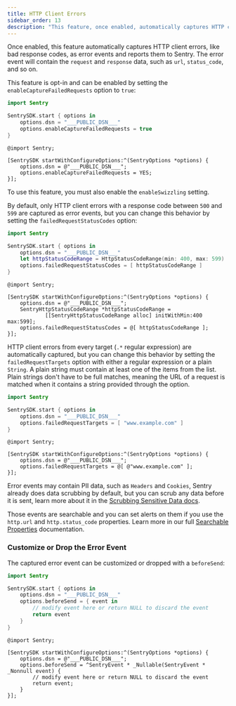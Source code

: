 ```yaml
---
title: HTTP Client Errors
sidebar_order: 13
description: "This feature, once enabled, automatically captures HTTP client errors, like bad response codes, as error events and reports them to Sentry"
---
```


Once enabled, this feature automatically captures HTTP client errors, like bad response codes, as error events and reports them to Sentry. The error event will contain the `request` and `response` data, such as `url`, `status_code`, and so on.

This feature is opt-in and can be enabled by setting the `enableCaptureFailedRequests` option to `true`:

```swift {tabTitle:Swift}
import Sentry

SentrySDK.start { options in
    options.dsn = "___PUBLIC_DSN___"
    options.enableCaptureFailedRequests = true
}
```

```objc {tabTitle:Objective-C}
@import Sentry;

[SentrySDK startWithConfigureOptions:^(SentryOptions *options) {
    options.dsn = @"___PUBLIC_DSN___";
    options.enableCaptureFailedRequests = YES;
}];
```

To use this feature, you must also enable the `enableSwizzling` setting.

By default, only HTTP client errors with a response code between `500` and `599` are captured as error events, but you can change this behavior by setting the `failedRequestStatusCodes` option:

```swift {tabTitle:Swift}
import Sentry

SentrySDK.start { options in
    options.dsn = "___PUBLIC_DSN___"
    let httpStatusCodeRange = HttpStatusCodeRange(min: 400, max: 599)
    options.failedRequestStatusCodes = [ httpStatusCodeRange ]
}
```

```objc {tabTitle:Objective-C}
@import Sentry;

[SentrySDK startWithConfigureOptions:^(SentryOptions *options) {
    options.dsn = @"___PUBLIC_DSN___";
    SentryHttpStatusCodeRange *httpStatusCodeRange =
            [[SentryHttpStatusCodeRange alloc] initWithMin:400 max:599];
    options.failedRequestStatusCodes = @[ httpStatusCodeRange ];
}];
```

HTTP client errors from every target (`.*` regular expression) are automatically captured, but you can change this behavior by setting the `failedRequestTargets` option with either a regular expression or a plain `String`. A plain string must contain at least one of the items from the list. Plain strings don't have to be full matches, meaning the URL of a request is matched when it contains a string provided through the option.

```swift {tabTitle:Swift}
import Sentry

SentrySDK.start { options in
    options.dsn = "___PUBLIC_DSN___"
    options.failedRequestTargets = [ "www.example.com" ]
}
```

```objc {tabTitle:Objective-C}
@import Sentry;

[SentrySDK startWithConfigureOptions:^(SentryOptions *options) {
    options.dsn = @"___PUBLIC_DSN___";
    options.failedRequestTargets = @[ @"www.example.com" ];
}];
```

Error events may contain PII data, such as `Headers` and `Cookies`, Sentry already does data scrubbing by default, but you can scrub any data before it is sent, learn more about it in the [Scrubbing Sensitive Data docs](/platforms/apple/guides/ios/data-management/sensitive-data/).

Those events are searchable and you can set alerts on them if you use the `http.url` and `http.status_code` properties. Learn more in our full [Searchable Properties](/product/sentry-basics/search/searchable-properties/) documentation.

### Customize or Drop the Error Event

The captured error event can be customized or dropped with a `beforeSend`:

```swift {tabTitle:Swift}
import Sentry

SentrySDK.start { options in
    options.dsn = "___PUBLIC_DSN___"
    options.beforeSend = { event in
        // modify event here or return NULL to discard the event
        return event
    }
}
```

```objc {tabTitle:Objective-C}
@import Sentry;

[SentrySDK startWithConfigureOptions:^(SentryOptions *options) {
    options.dsn = @"___PUBLIC_DSN___";
    options.beforeSend = ^SentryEvent * _Nullable(SentryEvent * _Nonnull event) {
        // modify event here or return NULL to discard the event
        return event;
    }
}];
```
